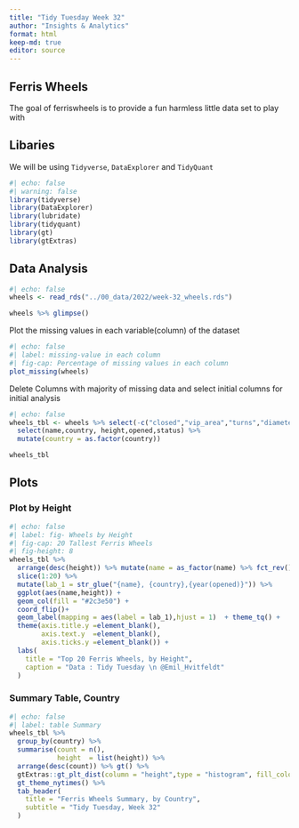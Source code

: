 ```yaml
---
title: "Tidy Tuesday Week 32"
author: "Insights & Analytics"
format: html
keep-md: true
editor: source
---
```


## Ferris Wheels 
The goal of ferriswheels is to provide a fun harmless little data set to play with

## Libaries

We will be using `Tidyverse`, `DataExplorer` and `TidyQuant`

```r
#| echo: false
#| warning: false
library(tidyverse)
library(DataExplorer)
library(lubridate)
library(tidyquant)
library(gt)
library(gtExtras)
```

## Data Analysis

```r
#| echo: false
wheels <- read_rds("../00_data/2022/week-32_wheels.rds")

wheels %>% glimpse()
```

Plot the missing values in each variable(column) of the dataset
```r
#| echo: false
#| label: missing-value in each column
#| fig-cap: Percentage of missing values in each column
plot_missing(wheels)
```

Delete Columns with majority of missing data and select initial columns for initial analysis 
```r
#| echo: false
wheels_tbl <- wheels %>% select(-c("closed","vip_area","turns","diameter","design_manufacturer")) %>%
  select(name,country, height,opened,status) %>% 
  mutate(country = as.factor(country))

wheels_tbl
```

## Plots 
### Plot by Height 
```r
#| echo: false
#| label: fig- Wheels by Height
#| fig-cap: 20 Tallest Ferris Wheels
#| fig-height: 8
wheels_tbl %>%
  arrange(desc(height)) %>% mutate(name = as_factor(name) %>% fct_rev()) %>% 
  slice(1:20) %>% 
  mutate(lab_1 = str_glue("{name}, {country},{year(opened)}")) %>% 
  ggplot(aes(name,height)) + 
  geom_col(fill = "#2c3e50") + 
  coord_flip()+ 
  geom_label(mapping = aes(label = lab_1),hjust = 1)  + theme_tq() +
  theme(axis.title.y =element_blank(),
        axis.text.y  =element_blank(),
        axis.ticks.y =element_blank()) + 
  labs(
    title = "Top 20 Ferris Wheels, by Height",
    caption = "Data : Tidy Tuesday \n @Emil_Hvitfeldt"
  )
```
### Summary Table, Country
```r
#| echo: false
#| label: table Summary
wheels_tbl %>% 
  group_by(country) %>% 
  summarise(count = n(),
            height  = list(height)) %>% 
  arrange(desc(count)) %>% gt() %>% 
  gtExtras::gt_plt_dist(column = "height",type = "histogram", fill_color = "red") %>% 
  gt_theme_nytimes() %>%
  tab_header(
    title = "Ferris Wheels Summary, by Country",
    subtitle = "Tidy Tuesday, Week 32"
  )
```

